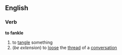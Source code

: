 ==English==
===Verb===
'''to fankle'''
# to [[tangle]] something
#(''be extension'') to [[loose]] the [[thread]] of a [[conversation]]